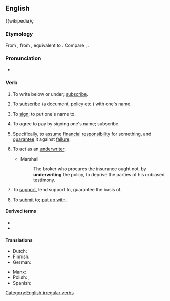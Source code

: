 ==English==
{{wikipedia}ç
===Etymology===
From {{inh|en|enm|underwriten}}, from {{inh|en|ang|underwrītan|t=to write at the foot of, write under, subscribe}}, equivalent to {{prefix|en|under|write}}. Compare {{cog|nl|onderschrijven|t=to endorse}}, {{cog|de|unterschreiben|t=to sign; endorse}}.

===Pronunciation===
* {{IPA|/ˈʌndəɹaɪt/|/ʌndəˈɹaɪt/|lang=en}}

===Verb===
{{en-verb|underwrites|underwriting|underwrote|underwritten}}

# {{lb|en|transitive}} To write below or under; [[subscribe]].
# {{lb|en|transitive|intransitive|obsolete}} To [[subscribe]] (a document, policy etc.) with one's name.
# {{lb|en|transitive}} To [[sign]]; to put one's name to.
# {{lb|en|transitive}} To agree to pay by signing one's name; subscribe.
# {{lb|en|transitive}} Specifically, to [[assume]] [[financial]] [[responsibility]] for something, and [[guarantee]] it against [[failure]].
# {{lb|en|intransitive|insurance}} To act as an [[underwriter]].
#* Marshall
#*: The broker who procures the insurance ought not, by '''underwriting''' the policy, to deprive the parties of his unbiased testimony.
# {{lb|en|transitive}} To [[support]], lend support to, guarantee the basis of.
# {{lb|en|transitive}} To [[submit]] to; [[put up with]].

====Derived terms====
* {{l|en|underwriter}}
* {{l|en|underwriting}}

====Translations====
{{trans-top|to assume financial responsibility for something}}
* Dutch: {{t+|nl|onderschrijven}}
* Finnish: {{t+|fi|allekirjoittaa}}
* German: {{t+|de|unterschreiben}}
{{trans-mid}}
* Manx: {{t|gv|fo-yial}}
* Polish: {{t+|pl|odpisać}}, {{t+|pl|ubezpieczyć}}
* Spanish: {{t+|es|suscribir}}
{{trans-bottom}}

[[Category:English irregular verbs]]